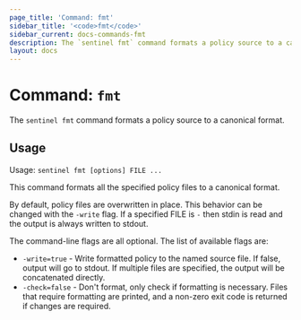 ```yaml
---
page_title: 'Command: fmt'
sidebar_title: '<code>fmt</code>'
sidebar_current: docs-commands-fmt
description: The `sentinel fmt` command formats a policy source to a canonical format.
layout: docs
---
```


# Command: `fmt`

The `sentinel fmt` command formats a policy source to a canonical format.

## Usage

Usage: `sentinel fmt [options] FILE ...`

This command formats all the specified policy files to a canonical format.

By default, policy files are overwritten in place. This behavior can be
changed with the `-write` flag. If a specified FILE is `-` then stdin is
read and the output is always written to stdout.

The command-line flags are all optional. The list of available flags are:

* `-write=true` - Write formatted policy to the named source file. If false,
  output will go to stdout. If multiple files are specified, the output will
  be concatenated directly.
* `-check=false` - Don't format, only check if formatting is necessary. Files
  that require formatting are printed, and a non-zero exit code is returned if
  changes are required.
